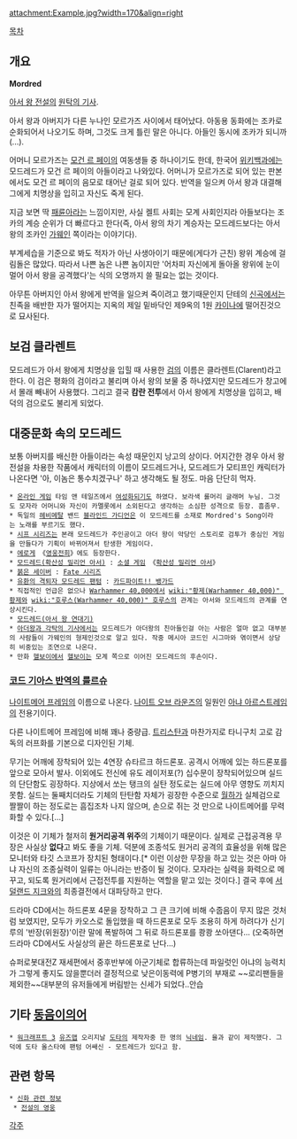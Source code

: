 attachment:Example.jpg?width=170&align=right

[[목차]]
== 개요 ==
'''Mordred'''

[[아서 왕 전설]]의 [[원탁의 기사]].

아서 왕과 아버지가 다른 누나인 모르가즈 사이에서 태어났다. 아동용 동화에는 조카로 순화되어서 나오기도 하며, 그것도 크게 틀린 말은 아니다. 아들인 동시에 조카가 되니까(...).

어머니 모르가즈는 [[모건 르 페이]]의 여동생들 중 하나이기도 한데, 한국어 [[위키백과]]에는 모드레드가 모건 르 페이의 아들이라고 나와있다. 어머니가 모르가즈로 되어 있는 판본에서도 모건 르 페이의 음모로 태어난 걸로 되어 있다. 반역을 일으켜 아서 왕과 대결해 그에게 치명상을 입히고 자신도 죽게 된다.

지금 보면 딱 [[패륜아]]라는 느낌이지만, 사실 켈트 사회는 모계 사회인지라 아들보다는 조카의 계승 순위가 더 빠르다고 한다(즉, 아서 왕의 차기 계승자는 모드레드보다는 아서 왕의 조카인 [[가웨인]] 쪽이라는 이야기다).

부계세습을 기준으로 봐도 적자가 아닌 사생아이기 때문에(게다가 근친) 왕위 계승에 걸림돌은 많았다. 따라서 나쁜 놈은 나쁜 놈이지만 '어차피 자신에게 돌아올 왕위에 눈이 멀어 아서 왕을 공격했다'는 식의 오명까지 쓸 필요는 없는 것이다.

아무튼 아버지인 아서 왕에게 반역을 일으켜 죽이려고 했기때문인지 단테의 [[신곡]]에서는 친족을 배반한 자가 떨어지는 지옥의 제일 밑바닥인 제9옥의 1원 [[카이나]]에 떨어진것으로 묘사된다.

== 보검 클라렌트 ==
모드레드가 아서 왕에게 치명상을 입힐 때 사용한 [[검]]의 이름은 클라렌트(Clarent)라고 한다. 이 검은 평화의 검이라고 불리며 아서 왕의 보물 중 하나였지만 모드레드가 창고에서 몰래 빼내어 사용했다. 그리고 결국 '''캄란 전투'''에서 아서 왕에게 치명상을 입히고, 배덕의 검으로도 불리게 되었다.

== 대중문화 속의 모드레드 ==
보통 아버지를 배신한 아들이라는 속성 때문인지 낭고의 상이다. 어지간한 경우 아서 왕 전설을 차용한 작품에서 캐릭터의 이름이 모드레드거나, 모드레드가 모티프인 캐릭터가 나온다면 '아, 이놈은 통수치겠구나' 하고 생각해도 될 정도. 마음 단단히 먹자.

 * [[온라인 게임]] 타임 앤 테일즈에서 [[여성화]]되기도 하였다. 보라색 롤머리 글래머 누님. 그것도 모자라 어머니와 자신이 카멜롯에서 소외된다고 생각하는 소심한 성격으로 등장. 흠좀무.
 * 독일의 [[헤비메탈]] 밴드 [[블라인드 가디언]]은 이 모드레드를 소재로 Mordred's Song이라는 노래를 부르기도 했다.
 * [[시프 시리즈]]는 본래 모드레드가 주인공이고 아더 왕이 악당인 스토리로 검투가 중심인 게임을 만들다가 기획이 바뀌어져서 탄생한 게임이다.
 * [[에로게]] 《[[영웅전희]]》에도 등장한다.
 * [[모드레드(확산성 밀리언 아서)]] : [[소셜 게임]] 《[[확산성 밀리언 아서]]》
 * [[붉은 세이버]] : [[Fate 시리즈]]
 * [[유환의 격퇴자 모드레드 팬텀]] : [[카드파이트!! 뱅가드]]
 * 직접적인 언급은 없으나 [[Warhammer 40,000]]에서 [[wiki:"황제(Warhammer 40,000)" 황제]]와 [[wiki:"호루스(Warhammer 40,000)" 호루스]]의 관계는 아서와 모드레드의 관계를 연상시킨다.
 * [[모드레드(아서 왕 연대기)]]
 * [[아더왕과 각탁의 기사]]에서는 모드레드가 아더왕의 친아들인걸 아는 사람은 얼마 없고 대부분의 사람들이 가웨인의 형제인것으로 알고 있다. 작중 메시아 코드인 시그마와 엮이면서 상당히 비중있는 조연으로 나온다.
 * 만화 [[헬보이]]에서 [[헬보이(헬보이)|헬보이]]는 모계 쪽으로 이어진 모드레드의 후손이다.

=== [[코드 기아스 반역의 를르슈]] ===
[[나이트메어 프레임]]의 이름으로 나온다. [[나이트 오브 라운즈]]의 일원인 [[아냐 아르스트레임]]의 전용기이다.

다른 나이트메어 프레임에 비해 꽤나 중량급. [[트리스탄]]과 마찬가지로 타니구치 고로 감독의 러프화를 기본으로 디자인된 기체.

무기는 어깨에 장착되어 있는 4연장 슈타르크 하드론포. 공격시 어깨에 있는 하드론포를 앞으로 모아서 발사. 이외에도 전신에 유도 레이저포(?) 십수문이 장착되어있으며 실드의 단단함도 굉장하다. 지상에서 쏘는 탱크의 실탄 정도로는 실드에 아무 영향도 끼치지 못함. 실드는 둘째치더라도 기체의 탄탄함 자체가 굉장한 수준으로 [[월하]]가 실체검으로 짤짤이 하는 정도로는 흠집조차 나지 않으며, 손으로 쥐는 것 만으로 나이트메어를 무력화할 수 있다.[...]

이것은 이 기체가 철저히 '''원거리공격 위주'''의 기체이기 때문이다. 실제로 근접공격용 무장은 사실상 '''없다'''고 봐도 좋을 기체. 덕분에 조종석도 원거리 공격의 효율성을 위해 많은 모니터와 타깃 스코프가 장치된 형태이다.[* 이런 이상한 무장을 하고 있는 것은 아마 아냐 자신의 조종실력이 일류는 아니라는 반증이 될 것이다. 모자라는 실력을 화력으로 메꾸고, 되도록 원거리에서 근접전투를 지원하는 역할을 맡고 있는 것이다.] 결국 후에 [[서덜랜드 지크]]와의 최종결전에서 대파당하고 만다.

드라마 CD에서는 하드론포 4문을 장착하고 그 큰 크기에 비해 수줍음이 무지 많은 것처럼 보였지만, 모두가 카오스로 돌입했을 때 하드론포로 모두 조용히 하게 하려다가 신기루의 '반장(위원장)'이란 말에 폭발하여 그 뒤로 하드론포를 쾅쾅 쏘아댄다... (오죽하면 드라마 CD에서도 사실상의 끝은 하드론포로 난다...)

슈퍼로봇대전Z 재세편에서 중후반부에 아군기체로 합류하는데 파일럿인 아냐의 능력치가 그렇게 좋지도 않을뿐더러
결정적으로 낮은이동력에 P병기의 부재로 ~~로리팬들을제외한~~대부분의 유저들에게 버림받는 신세가 되었다..안습

== 기타 [[동음이의어]] ==
 * [[워크래프트 3]] [[유즈맵]] 오리지날 [[도타]]의 제작자중 한 명의 [[닉네임]]. 율과 같이 제작했다. 그덕에 도타 올스타에 팬텀 어쌔신 - 모트레드가 있다고 함.

== 관련 항목 ==
 * [[신화 관련 정보]]
  * [[전설의 영웅]]

[[각주]]
